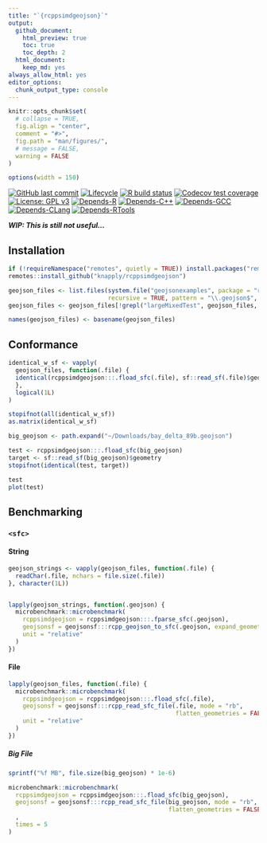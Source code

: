 ```yaml
---
title: "`{rcppsimdgeojson}`"
output:
  github_document:
    html_preview: true
    toc: true
    toc_depth: 2
  html_document:
    keep_md: yes
always_allow_html: yes
editor_options: 
  chunk_output_type: console
---
```


<!-- README.Rmd generates README.md. -->

```r
knitr::opts_chunk$set(
  # collapse = TRUE,
  fig.align = "center",
  comment = "#>",
  fig.path = "man/figures/",
  # message = FALSE,
  warning = FALSE
)

options(width = 150)
```


<!-- badges: start -->
[![GitHub last commit](https://img.shields.io/github/last-commit/knapply/rcppsimdgeojson.svg)](https://github.com/knapply/rcppsimdgeojson/commits/master)
[![Lifecycle](https://img.shields.io/badge/lifecycle-experimental-orange.svg)](https://www.tidyverse.org/lifecycle/#experimental)
[![R build status](https://github.com/knapply/rcppsimdgeojson/workflows/R-CMD-check/badge.svg)](https://github.com/knapply/rcppsimdgeojson/actions?workflow=R-CMD-check)
[![Codecov test coverage](https://codecov.io/gh/knapply/rcppsimdgeojson/branch/master/graph/badge.svg)](https://codecov.io/gh/knapply/rcppsimdgeojson?branch=master)
[![License: GPL v3](https://img.shields.io/badge/License-GPLv3-blue.svg)](https://www.gnu.org/licenses/gpl-3.0)
[![Depends-R](https://img.shields.io/badge/Depends-GNU_R >= 4.0-blue.svg)](https://www.r-project.org/)
[![Depends-C++](https://img.shields.io/badge/Depends-C++17-blue.svg)](https://en.cppreference.com/w/cpp/17)
[![Depends-GCC](https://img.shields.io/badge/Depends-GCC >= 7-red.svg)](https://gcc.gnu.org/)
[![Depends-CLang](https://img.shields.io/badge/Depends-Clang >= 7-red.svg)](https://clang.llvm.org/)
[![Depends-RTools](https://img.shields.io/badge/Depends-RTools >= 40-red.svg)](https://cran.r-project.org/bin/windows/Rtools/)

<!-- badges: end -->

___WIP: This is still not useful...___

## Installation


```r
if (!requireNamespace("remotes", quietly = TRUE)) install.packages("remotes")
remotes::install_github("knapply/rcppsimdgeojson")
```




```r
geojson_files <- list.files(system.file("geojsonexamples", package = "rcppsimdgeojson"),
                            recursive = TRUE, pattern = "\\.geojson$", full.names = TRUE)
geojson_files <- geojson_files[!grepl("largeMixedTest", geojson_files, fixed = TRUE)]

names(geojson_files) <- basename(geojson_files)
```


## Conformance

```r
identical_w_sf <- vapply(
  geojson_files, function(.file) {
  identical(rcppsimdgeojson:::.fload_sfc(.file), sf::read_sf(.file)$geometry)
  }, 
  logical(1L)
)

stopifnot(all(identical_w_sf))
as.matrix(identical_w_sf)

big_geojson <- path.expand("~/Downloads/bay_delta_89b.geojson")

test <- rcppsimdgeojson:::.fload_sfc(big_geojson)
target <- sf::read_sf(big_geojson)$geometry
stopifnot(identical(test, target))

test
plot(test)
```


## Benchmarking

### `<sfc>`

#### String

```r
geojson_strings <- vapply(geojson_files, function(.file) {
  readChar(.file, nchars = file.size(.file))
}, character(1L))


lapply(geojson_strings, function(.geojson) {
  microbenchmark::microbenchmark(
    rcppsimdgeojson = rcppsimdgeojson:::.fparse_sfc(.geojson),
    geojsonsf = geojsonsf:::rcpp_geojson_to_sfc(.geojson, expand_geometries = FALSE),
    unit = "relative"
  )
})
```




#### File

```r
lapply(geojson_files, function(.file) {
  microbenchmark::microbenchmark(
    rcppsimdgeojson = rcppsimdgeojson:::.fload_sfc(.file),
    geojsonsf = geojsonsf:::rcpp_read_sfc_file(.file, mode = "rb",
                                               flatten_geometries = FALSE),
    unit = "relative"
  )
})
```

##### Big File

```r
sprintf("%f MB", file.size(big_geojson) * 1e-6)

microbenchmark::microbenchmark(
  rcppsimdgeojson = rcppsimdgeojson:::.fload_sfc(big_geojson),
  geojsonsf = geojsonsf:::rcpp_read_sfc_file(big_geojson, mode = "rb",
                                             flatten_geometries = FALSE)
  ,
  times = 5
)
```







